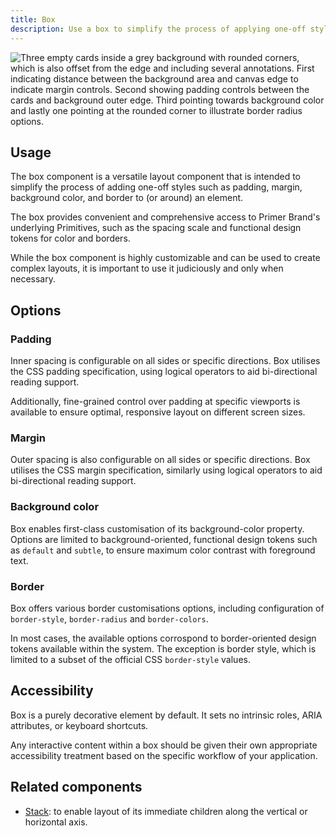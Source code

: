 ```yaml
---
title: Box
description: Use a box to simplify the process of applying one-off styles to an element
---
```



![Three empty cards inside a grey background with rounded corners, which is also offset from the edge and including several annotations. First indicating distance between the background area and canvas edge to indicate margin controls. Second showing padding controls between the cards and background outer edge. Third pointing towards background color and lastly one pointing at the rounded corner to illustrate border radius options.](https://github.com/primer/brand/assets/13340707/211be3c8-0f33-47ba-8236-9b19780d2a86)

## Usage

The box component is a versatile layout component that is intended to simplify the process of adding one-off styles such as padding, margin, background color, and border to (or around) an element.

The box provides convenient and comprehensive access to Primer Brand's underlying Primitives, such as the spacing scale and functional design tokens for color and borders.

While the box component is highly customizable and can be used to create complex layouts, it is important to use it judiciously and only when necessary.

## Options

### Padding

Inner spacing is configurable on all sides or specific directions. Box utilises the CSS padding specification, using logical operators to aid bi-directional reading support.

Additionally, fine-grained control over padding at specific viewports is available to ensure optimal, responsive layout on different screen sizes.

### Margin

Outer spacing is also configurable on all sides or specific directions. Box utilises the CSS margin specification, similarly using logical operators to aid bi-directional reading support.

### Background color

Box enables first-class customisation of its background-color property. Options are limited to background-oriented, functional design tokens such as `default` and `subtle`, to ensure maximum color contrast with foreground text.

### Border

Box offers various border customisations options, including configuration of `border-style`, `border-radius` and `border-colors`.

In most cases, the available options corrospond to border-oriented design tokens available within the system. The exception is border style, which is limited to a subset of the official CSS `border-style` values.

## Accessibility

Box is a purely decorative element by default. It sets no intrinsic roles, ARIA attributes, or keyboard shortcuts.

Any interactive content within a box should be given their own appropriate accessibility treatment based on the specific workflow of your application.

## Related components

- [Stack](/components/Stack): to enable layout of its immediate children along the vertical or horizontal axis.
